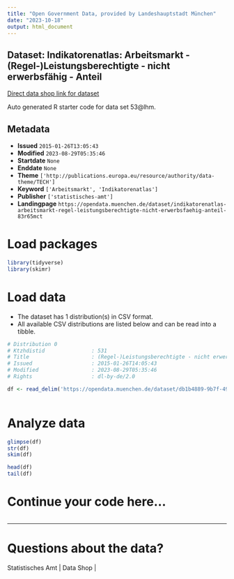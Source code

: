 ```yaml
---
title: "Open Government Data, provided by Landeshauptstadt München"
date: "2023-10-18"
output: html_document
---
```


## Dataset: Indikatorenatlas: Arbeitsmarkt - (Regel-)Leistungsberechtigte - nicht erwerbsfähig - Anteil

[Direct data shop link for dataset](https://opendata.muenchen.de/dataset/indikatorenatlas-arbeitsmarkt-regel-leistungsberechtigte-nicht-erwerbsfaehig-anteil-83r65mct)

Auto generated R starter code for data set 53@lhm.

## Metadata

- **Issued** `2015-01-26T13:05:43`
- **Modified** `2023-08-29T05:35:46`
- **Startdate** `None`
- **Enddate** `None`
- **Theme** `['http://publications.europa.eu/resource/authority/data-theme/TECH']`
- **Keyword** `['Arbeitsmarkt', 'Indikatorenatlas']`
- **Publisher** `['statistisches-amt']`
- **Landingpage** `https://opendata.muenchen.de/dataset/indikatorenatlas-arbeitsmarkt-regel-leistungsberechtigte-nicht-erwerbsfaehig-anteil-83r65mct`


# Load packages

```r

library(tidyverse)
library(skimr)

```

# Load data

-   The dataset has 1 distribution(s) in CSV format.
-   All available CSV distributions are listed below and can be read into a tibble.

```r

# Distribution 0
# Ktzhdistid               : 531
# Title                    : (Regel-)Leistungsberechtigte - nicht erwerbsfähig - Anteil
# Issued                   : 2015-01-26T14:05:43
# Modified                 : 2023-08-29T05:35:46
# Rights                   : dl-by-de/2.0

df <- read_delim('https://opendata.muenchen.de/dataset/db1b4889-9b7f-498d-b96f-3883b87a5a83/resource/ea8d933b-8ae8-434c-95c2-9f9722b267e4/download/indikat_arbeitsmarkt_regel-leistungsberechtigte_-_nicht_erwerbsfaehig_-_anteil_280823.csv')



```

# Analyze data

```r

glimpse(df)
str(df)
skim(df)

head(df)
tail(df)

```

# Continue your code here...

```r

```

------------------------------------------------------------------------

# Questions about the data?

Statistisches Amt | Data Shop | 
